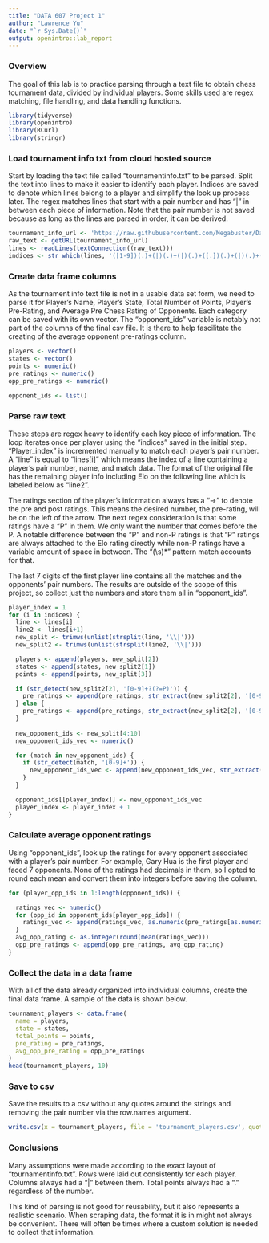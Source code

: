 ---
title: "DATA 607 Project 1"
author: "Lawrence Yu"
date: "`r Sys.Date()`"
output: openintro::lab_report
---

### Overview

The goal of this lab is to practice parsing through a text file to obtain chess tournament data, divided by individual players. Some skills used are regex matching, file handling, and data handling functions.
```{r load-packages, message=FALSE}
library(tidyverse)
library(openintro)
library(RCurl)
library(stringr)
```

### Load tournament info txt from cloud hosted source

Start by loading the text file called "tournamentinfo.txt" to be parsed. Split the text into lines to make it easier to identify each player. Indices are saved to denote which lines belong to a player and simplify the look up process later. The regex matches lines that start with a pair number and has "|" in between each piece of information. Note that the pair number is not saved because as long as the lines are parsed in order, it can be derived.
```{r get-tournament-info}
tournament_info_url <- 'https://raw.githubusercontent.com/Megabuster/Data607/refs/heads/main/data/project1/tournamentinfo.txt'
raw_text <- getURL(tournament_info_url)
lines <- readLines(textConnection((raw_text)))
indices <- str_which(lines, '([1-9])(.)+(|)(.)+(|)(.)+([.])(.)+(|)(.)+(|)(.)+(|)(.)+(|)(.)+(|)(.)+(|)')
```

### Create data frame columns

As the tournament info text file is not in a usable data set form, we need to parse it for Player’s Name, Player’s State, Total Number of Points, Player’s Pre-Rating, and Average Pre Chess Rating of Opponents. Each category can be saved with its own vector. The "opponent_ids" variable is notably not part of the columns of the final csv file. It is there to help fascilitate the creating of the average opponent pre-ratings column.
```{r create-columns}
players <- vector()
states <- vector()
points <- numeric()
pre_ratings <- numeric()
opp_pre_ratings <- numeric()

opponent_ids <- list()
```

### Parse raw text

These steps are regex heavy to identify each key piece of information. The loop iterates once per player using the "indices" saved in the initial step. "Player_index" is incremented manually to match each player's pair number. A "line" is equal to "lines[i]" which means the index of a line containing a player's pair number, name, and match data. The format of the original file has the remaining player info including Elo on the following line which is labeled below as "line2". 

The ratings section of the player's information always has a "->" to denote the pre and post ratings. This means the desired number, the pre-rating, will be on the left of the arrow. The next regex consideration is that some ratings have a "P" in them. We only want the number that comes before the P. A notable difference between the "P" and non-P ratings is that "P" ratings are always attached to the Elo rating directly while non-P ratings have a variable amount of space in between. The "(\\s)*" pattern match accounts for that.

The last 7 digits of the first player line contains all the matches and the opponents' pair numbers. The results are outside of the scope of this project, so collect just the numbers and store them all in "opponent_ids".
```{r tournament-info-collect}
player_index = 1
for (i in indices) {
  line <- lines[i]
  line2 <- lines[i+1]
  new_split <- trimws(unlist(strsplit(line, '\\|')))
  new_split2 <- trimws(unlist(strsplit(line2, '\\|')))

  players <- append(players, new_split[2])
  states <- append(states, new_split2[1])
  points <- append(points, new_split[3])

  if (str_detect(new_split2[2], '[0-9]+?(?=P)')) {
    pre_ratings <- append(pre_ratings, str_extract(new_split2[2], '[0-9]+?(?=P)'))
  } else {
    pre_ratings <- append(pre_ratings, str_extract(new_split2[2], '[0-9]+?(?=(\\s)*->)'))
  }
  
  new_opponent_ids <- new_split[4:10]
  new_opponent_ids_vec <- numeric()

  for (match in new_opponent_ids) {
    if (str_detect(match, '[0-9]+')) {
      new_opponent_ids_vec <- append(new_opponent_ids_vec, str_extract(match, '[0-9]+'))
    }
  }

  opponent_ids[[player_index]] <- new_opponent_ids_vec
  player_index <- player_index + 1
}
```

### Calculate average opponent ratings

Using "opponent_ids", look up the ratings for every opponent associated with a player's pair number. For example, Gary Hua is the first player and faced 7 opponents. None of the ratings had decimals in them, so I opted to round each mean and convert them into integers before saving the column.
```{r calculate-avg-opp-ratings}
for (player_opp_ids in 1:length(opponent_ids)) {

  ratings_vec <- numeric()
  for (opp_id in opponent_ids[player_opp_ids]) {
    ratings_vec <- append(ratings_vec, as.numeric(pre_ratings[as.numeric(opp_id)]))
  }
  avg_opp_rating <- as.integer(round(mean(ratings_vec)))
  opp_pre_ratings <- append(opp_pre_ratings, avg_opp_rating)
}
```

### Collect the data in a data frame

With all of the data already organized into individual columns, create the final data frame. A sample of the data is shown below.
```{r make-data-frame}
tournament_players <- data.frame(
  name = players,
  state = states,
  total_points = points,
  pre_rating = pre_ratings,
  avg_opp_pre_rating = opp_pre_ratings
)
head(tournament_players, 10)
```

### Save to csv

Save the results to a csv without any quotes around the strings and removing the pair number via the row.names argument. 
```{r save-to-csv}

write.csv(x = tournament_players, file = 'tournament_players.csv', quote = FALSE, row.names = FALSE)

```


### Conclusions

Many assumptions were made according to the exact layout of "tournamentinfo.txt". Rows were laid out consistently for each player. Columns always had a "|" between them. Total points always had a "." regardless of the number. 

This kind of parsing is not good for reusability, but it also represents a realistic scenario. When scraping data, the format it is in might not always be convenient. There will often be times where a custom solution is needed to collect that information.
